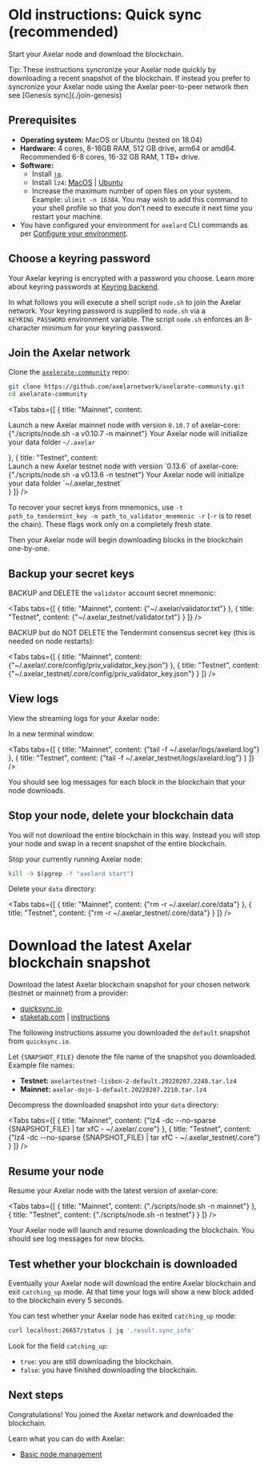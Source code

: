 # Old instructions: Quick sync (recommended)


Start your Axelar node and download the blockchain.

<Callout emoji="💡">
  Tip: These instructions syncronize your Axelar node quickly by downloading a recent snapshot of the blockchain. If instead you prefer to syncronize your Axelar node using the Axelar peer-to-peer network then see [Genesis sync](./join-genesis)
</Callout>

## Prerequisites

- **Operating system:** MacOS or Ubuntu (tested on 18.04)
- **Hardware:** 4 cores, 8-16GB RAM, 512 GB drive, arm64 or amd64. Recommended 6-8 cores, 16-32 GB RAM, 1 TB+ drive.
- **Software:**
  - Install [`jq`](https://stedolan.github.io/jq/download/).
  - Install `lz4`: [MacOS](https://formulae.brew.sh/formula/lz4) | [Ubuntu](https://snapcraft.io/install/lz4/ubuntu)
  - Increase the maximum number of open files on your system. Example: `ulimit -n 16384`. You may wish to add this command to your shell profile so that you don't need to execute it next time you restart your machine.
- You have configured your environment for `axelard` CLI commands as per [Configure your environment](/node/config-node).

## Choose a keyring password

Your Axelar keyring is encrypted with a password you choose. Learn more about keyring passwords at [Keyring backend](/node/keyring.md).

In what follows you will execute a shell script `node.sh` to join the Axelar network. Your keyring password is supplied to `node.sh` via a `KEYRING_PASSWORD` environment variable. The script `node.sh` enforces an 8-character minimum for your keyring password.

## Join the Axelar network

Clone the [`axelerate-community`](https://github.com/axelarnetwork/axelarate-community) repo:

```bash
git clone https://github.com/axelarnetwork/axelarate-community.git
cd axelarate-community
```

<Tabs tabs={[
{
title: "Mainnet",
content: <div>
Launch a new Axelar mainnet node with version <Markdown>`0.10.7`</Markdown> of axelar-core:
<CodeBlock language="bash">
{"./scripts/node.sh -a v0.10.7 -n mainnet"}
</CodeBlock>
Your Axelar node will initialize your data folder <Markdown>`~/.axelar`</Markdown>

</div>
},
{
title: "Testnet",
content: <div>
Launch a new Axelar testnet node with version <Markdown>`0.13.6`</Markdown> of axelar-core:
<CodeBlock language="bash">
{"./scripts/node.sh -a v0.13.6 -n testnet"}
</CodeBlock>
Your Axelar node will initialize your data folder <Markdown>`~/.axelar_testnet`</Markdown>
</div>
}
]} />

To recover your secret keys from mnemonics, use `-t path_to_tendermint_key -m path_to_validator_mnemonic -r` (`-r` is to reset the chain). These flags work only on a completely fresh state.

Then your Axelar node will begin downloading blocks in the blockchain one-by-one.

## Backup your secret keys

BACKUP and DELETE the `validator` account secret mnemonic:

<Tabs tabs={[
{
title: "Mainnet",
content: <CodeBlock>
{"~/.axelar/validator.txt"}
</CodeBlock>
},
{
title: "Testnet",
content: <CodeBlock>
{"~/.axelar_testnet/validator.txt"}
</CodeBlock>
}
]} />

BACKUP but do NOT DELETE the Tendermint consensus secret key (this is needed on node restarts):

<Tabs tabs={[
{
title: "Mainnet",
content: <CodeBlock>
{"~/.axelar/.core/config/priv_validator_key.json"}
</CodeBlock>
},
{
title: "Testnet",
content: <CodeBlock>
{"~/.axelar_testnet/.core/config/priv_validator_key.json"}
</CodeBlock>
}
]} />

## View logs

View the streaming logs for your Axelar node:

In a new terminal window:

<Tabs tabs={[
{
title: "Mainnet",
content: <CodeBlock language="bash">
{"tail -f ~/.axelar/logs/axelard.log"}
</CodeBlock>
},
{
title: "Testnet",
content: <CodeBlock language="bash">
{"tail -f ~/.axelar_testnet/logs/axelard.log"}
</CodeBlock>
}
]} />

You should see log messages for each block in the blockchain that your node downloads.

## Stop your node, delete your blockchain data

You will not download the entire blockchain in this way. Instead you will stop your node and swap in a recent snapshot of the entire blockchain.

Stop your currently running Axelar node:

```bash
kill -9 $(pgrep -f "axelard start")
```

Delete your `data` directory:

<Tabs tabs={[
{
title: "Mainnet",
content: <CodeBlock language="bash">
{"rm -r ~/.axelar/.core/data"}
</CodeBlock>
},
{
title: "Testnet",
content: <CodeBlock language="bash">
{"rm -r ~/.axelar_testnet/.core/data"}
</CodeBlock>
}
]} />

# Download the latest Axelar blockchain snapshot

Download the latest Axelar blockchain snapshot for your chosen network (testnet or mainnet) from a provider:

- [quicksync.io](https://quicksync.io/networks/axelar.html)
- [staketab.com](https://cosmos-snap.staketab.com/axelar/) | [instructions](https://github.com/staketab/nginx-cosmos-snap/blob/main/docs/axelar.md)

The following instructions assume you downloaded the `default` snapshot from `quicksync.io`.

Let `{SNAPSHOT_FILE}` denote the file name of the snapshot you downloaded. Example file names:

- **Testnet:** `axelartestnet-lisbon-2-default.20220207.2240.tar.lz4`
- **Mainnet:** `axelar-dojo-1-default.20220207.2210.tar.lz4`

Decompress the downloaded snapshot into your `data` directory:

<Tabs tabs={[
{
title: "Mainnet",
content: <CodeBlock language="bash">
{"lz4 -dc --no-sparse {SNAPSHOT_FILE} | tar xfC - ~/.axelar/.core"}
</CodeBlock>
},
{
title: "Testnet",
content: <CodeBlock language="bash">
{"lz4 -dc --no-sparse {SNAPSHOT_FILE} | tar xfC - ~/.axelar_testnet/.core"}
</CodeBlock>
}
]} />

## Resume your node

Resume your Axelar node with the latest version of axelar-core:

<Tabs tabs={[
{
title: "Mainnet",
content: <CodeBlock language="bash">
{"./scripts/node.sh -n mainnet"}
</CodeBlock>
},
{
title: "Testnet",
content: <CodeBlock language="bash">
{"./scripts/node.sh -n testnet"}
</CodeBlock>
}
]} />

Your Axelar node will launch and resume downloading the blockchain. You should see log messages for new blocks.

## Test whether your blockchain is downloaded

Eventually your Axelar node will download the entire Axelar blockchain and exit `catching_up` mode. At that time your logs will show a new block added to the blockchain every 5 seconds.

You can test whether your Axelar node has exited `catching_up` mode:

```bash
curl localhost:26657/status | jq '.result.sync_info'
```

Look for the field `catching_up`:

- `true`: you are still downloading the blockchain.
- `false`: you have finished downloading the blockchain.

## Next steps

Congratulations! You joined the Axelar network and downloaded the blockchain.

Learn what you can do with Axelar:

- [Basic node management](./basic)
